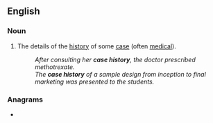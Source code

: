 ==English==

===Noun===
{{en-noun|case histories}}

# The details of the [[history]] of some [[case]] (often [[medical]]).
#: ''After consulting her '''case history''', the doctor prescribed methotrexate.''
#: ''The '''case history''' of a sample design from inception to final marketing was presented to the students.''

===Anagrams===
* {{anagrams|en|a=acehiorssty|Sothic years}}